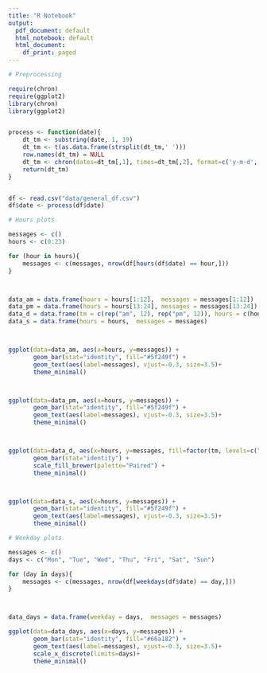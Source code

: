 ```yaml
---
title: "R Notebook"
output:
  pdf_document: default
  html_notebook: default
  html_document:
    df_print: paged
---
```




```r
# Preprocessing

require(chron)
require(ggplot2)
library(chron)
library(ggplot2)


process <- function(date){
    dt_tm <- substring(date, 1, 19)
    dt_tm <- t(as.data.frame(strsplit(dt_tm,' ')))
    row.names(dt_tm) = NULL
    dt_tm <- chron(dates=dt_tm[,1], times=dt_tm[,2], format=c('y-m-d','h:m:s'))
    return(dt_tm)
}


df <- read.csv("data/general_df.csv")
df$date <- process(df$date)
```


```r
# Hours plots

messages <- c()
hours <- c(0:23)

for (hour in hours){ 
    messages <- c(messages, nrow(df[hours(df$date) == hour,]))
}



data_am = data.frame(hours = hours[1:12],  messages = messages[1:12])
data_pm = data.frame(hours = hours[13:24], messages = messages[13:24])
data_d = data.frame(tm = c(rep("am", 12), rep("pm", 12)), hours = c(hours[1:12], hours[1:12]),  messages = messages)
data_s = data.frame(hours = hours,  messages = messages)



ggplot(data=data_am, aes(x=hours, y=messages)) +
       geom_bar(stat="identity", fill="#5f249f") +
       geom_text(aes(label=messages), vjust=-0.3, size=3.5)+
       theme_minimal()



ggplot(data=data_pm, aes(x=hours, y=messages)) +
       geom_bar(stat="identity", fill="#5f249f") +
       geom_text(aes(label=messages), vjust=-0.3, size=3.5)+
       theme_minimal()



ggplot(data=data_d, aes(x=hours, y=messages, fill=factor(tm, levels=c("pm", "am")))) +
       geom_bar(stat="identity") + 
       scale_fill_brewer(palette="Paired") +
       theme_minimal()



ggplot(data=data_s, aes(x=hours, y=messages)) +
       geom_bar(stat="identity", fill="#5f249f") +
       geom_text(aes(label=messages), vjust=-0.3, size=3.5)+
       theme_minimal()
```



```r
# Weekday plots

messages <- c()
days <- c("Mon", "Tue", "Wed", "Thu", "Fri", "Sat", "Sun")

for (day in days){
    messages <- c(messages, nrow(df[weekdays(df$date) == day,]))
}



data_days = data.frame(weekday = days,  messages = messages)

ggplot(data=data_days, aes(x=days, y=messages)) +
       geom_bar(stat="identity", fill="#66a182") +
       geom_text(aes(label=messages), vjust=-0.3, size=3.5)+
       scale_x_discrete(limits=days)+
       theme_minimal()
```